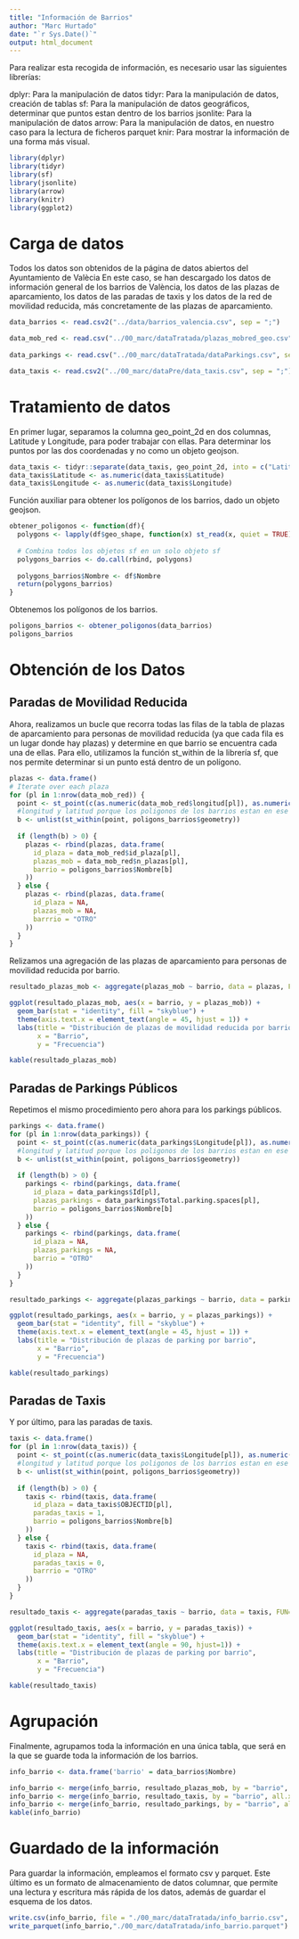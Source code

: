 ```yaml
---
title: "Información de Barrios"
author: "Marc Hurtado"
date: "`r Sys.Date()`"
output: html_document
---
```


Para realizar esta recogida de información, es necesario usar las siguientes librerías:

dplyr: Para la manipulación de datos
tidyr: Para la manipulación de datos, creación de tablas
sf: Para la manipulación de datos geográficos, determinar que puntos estan dentro de los barrios
jsonlite: Para la manipulación de datos
arrow: Para la manipulación de datos, en nuestro caso para la lectura de ficheros parquet
knir: Para mostrar la información de una forma más visual. 


```r
library(dplyr)
library(tidyr)
library(sf)
library(jsonlite)
library(arrow)
library(knitr)
library(ggplot2)
```

# Carga de datos

Todos los datos son obtenidos de la página de datos abiertos del Ayuntamiento de Valècia En este caso, se han descargado los datos de información general de los barrios de València, los datos de las plazas de aparcamiento, los datos de las paradas de taxis y los datos de la red de movilidad reducida, más concretamente de las plazas de aparcamiento.

```r
data_barrios <- read.csv2("../data/barrios_valencia.csv", sep = ";")

data_mob_red <- read.csv("../00_marc/dataTratada/plazas_mobred_geo.csv", sep = ",")
  
data_parkings <- read.csv("../00_marc/dataTratada/dataParkings.csv", sep = ",")

data_taxis <- read.csv2("../00_marc/dataPre/data_taxis.csv", sep = ";")
```

# Tratamiento de datos

En primer lugar, separamos la columna geo_point_2d en dos columnas, Latitude y Longitude, para poder trabajar con ellas. Para determinar los puntos por las dos coordenadas y no como un objeto geojson.

```r
data_taxis <- tidyr::separate(data_taxis, geo_point_2d, into = c("Latitude", "Longitude"), sep = ",")
data_taxis$Latitude <- as.numeric(data_taxis$Latitude)
data_taxis$Longitude <- as.numeric(data_taxis$Longitude)
```

Función auxiliar para obtener los polígonos de los barrios, dado un objeto geojson.

```r
obtener_poligonos <- function(df){
  polygons <- lapply(df$geo_shape, function(x) st_read(x, quiet = TRUE))
  
  # Combina todos los objetos sf en un solo objeto sf
  polygons_barrios <- do.call(rbind, polygons)
  
  polygons_barrios$Nombre <- df$Nombre
  return(polygons_barrios)
}
```

Obtenemos los polígonos de los barrios.

```r
poligons_barrios <- obtener_poligonos(data_barrios)
poligons_barrios
```

# Obtención de los Datos

## Paradas de Movilidad Reducida

Ahora, realizamos un bucle que recorra todas las filas de la tabla de plazas de aparcamiento para personas de movilidad reducida (ya que cada fila es un lugar donde hay plazas) y determine en que barrio se encuentra cada una de ellas. Para ello, utilizamos la función st_within de la librería sf, que nos permite determinar si un punto está dentro de un polígono.

```r
plazas <- data.frame()
# Iterate over each plaza
for (pl in 1:nrow(data_mob_red)) {
  point <- st_point(c(as.numeric(data_mob_red$longitud[pl]), as.numeric(data_mob_red$latitud[pl])), dim = "XY")
  #longitud y latitud porque los poligonos de los barrios estan en ese orden
  b <- unlist(st_within(point, poligons_barrios$geometry)) 
  
  if (length(b) > 0) {
    plazas <- rbind(plazas, data.frame(
      id_plaza = data_mob_red$id_plaza[pl],
      plazas_mob = data_mob_red$n_plazas[pl],
      barrio = poligons_barrios$Nombre[b]
    ))
  } else {
    plazas <- rbind(plazas, data.frame(
      id_plaza = NA,
      plazas_mob = NA,
      barrrio = "OTRO"
    ))
  }
}
```

Relizamos una agregación de las plazas de aparcamiento para personas de movilidad reducida por barrio.

```r
resultado_plazas_mob <- aggregate(plazas_mob ~ barrio, data = plazas, FUN=sum)

ggplot(resultado_plazas_mob, aes(x = barrio, y = plazas_mob)) +
  geom_bar(stat = "identity", fill = "skyblue") +
  theme(axis.text.x = element_text(angle = 45, hjust = 1)) +
  labs(title = "Distribución de plazas de movilidad reducida por barrio",
       x = "Barrio",
       y = "Frecuencia")
```


```r
kable(resultado_plazas_mob)
```


## Paradas de Parkings Públicos

Repetimos el mismo procedimiento pero ahora para los parkings públicos.

```r
parkings <- data.frame()
for (pl in 1:nrow(data_parkings)) {
  point <- st_point(c(as.numeric(data_parkings$Longitude[pl]), as.numeric(data_parkings$Latitude[pl])), dim = "XY")
  #longitud y latitud porque los poligonos de los barrios estan en ese orden
  b <- unlist(st_within(point, poligons_barrios$geometry)) 
  
  if (length(b) > 0) {
    parkings <- rbind(parkings, data.frame(
      id_plaza = data_parkings$Id[pl],
      plazas_parkings = data_parkings$Total.parking.spaces[pl],
      barrio = poligons_barrios$Nombre[b]
    ))
  } else {
    parkings <- rbind(parkings, data.frame(
      id_plaza = NA,
      plazas_parkings = NA,
      barrio = "OTRO"
    ))
  }
}
```


```r
resultado_parkings <- aggregate(plazas_parkings ~ barrio, data = parkings, FUN=sum)

ggplot(resultado_parkings, aes(x = barrio, y = plazas_parkings)) +
  geom_bar(stat = "identity", fill = "skyblue") +
  theme(axis.text.x = element_text(angle = 45, hjust = 1)) +
  labs(title = "Distribución de plazas de parking por barrio",
       x = "Barrio",
       y = "Frecuencia")
```


```r
kable(resultado_parkings)
```


## Paradas de Taxis

Y por último, para las paradas de taxis.

```r
taxis <- data.frame()
for (pl in 1:nrow(data_taxis)) {
  point <- st_point(c(as.numeric(data_taxis$Longitude[pl]), as.numeric(data_taxis$Latitude[pl])), dim = "XY")
  #longitud y latitud porque los poligonos de los barrios estan en ese orden
  b <- unlist(st_within(point, poligons_barrios$geometry)) 
  
  if (length(b) > 0) {
    taxis <- rbind(taxis, data.frame(
      id_plaza = data_taxis$OBJECTID[pl],
      paradas_taxis = 1,
      barrio = poligons_barrios$Nombre[b]
    ))
  } else {
    taxis <- rbind(taxis, data.frame(
      id_plaza = NA,
      paradas_taxis = 0,
      barrrio = "OTRO"
    ))
  }
}
```


```r
resultado_taxis <- aggregate(paradas_taxis ~ barrio, data = taxis, FUN=sum)

ggplot(resultado_taxis, aes(x = barrio, y = paradas_taxis)) +
  geom_bar(stat = "identity", fill = "skyblue") +
  theme(axis.text.x = element_text(angle = 90, hjust=1)) +
  labs(title = "Distribución de plazas de parking por barrio",
       x = "Barrio",
       y = "Frecuencia")
```


```r
kable(resultado_taxis)
```

# Agrupación

Finalmente, agrupamos toda la información en una única tabla, que será en la que se guarde toda la información de los barrios.

```r
info_barrio <- data.frame('barrio' = data_barrios$Nombre)

info_barrio <- merge(info_barrio, resultado_plazas_mob, by = "barrio", all.x = TRUE)
info_barrio <- merge(info_barrio, resultado_taxis, by = "barrio", all.x = TRUE)
info_barrio <- merge(info_barrio, resultado_parkings, by = "barrio", all.x = TRUE)
kable(info_barrio)
```

# Guardado de la información

Para guardar la información, empleamos el formato csv y parquet. Este último es un formato de almacenamiento de datos columnar, que permite una lectura y escritura más rápida de los datos, además de guardar el esquema de los datos.



```r
write.csv(info_barrio, file = "./00_marc/dataTratada/info_barrio.csv", row.names = FALSE)
write_parquet(info_barrio,"./00_marc/dataTratada/info_barrio.parquet")
```
